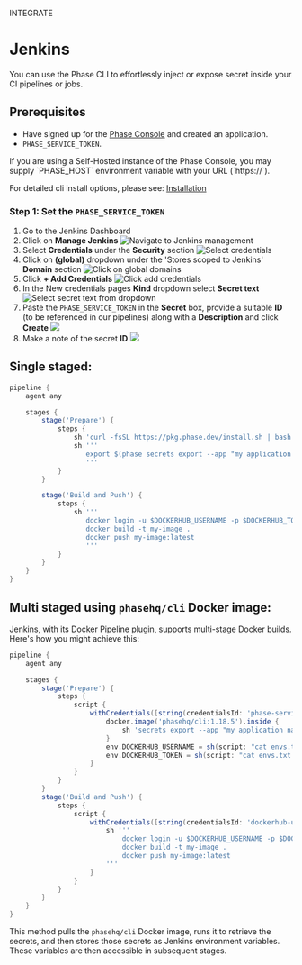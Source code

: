 

<Tag variant="small">INTEGRATE</Tag>

# Jenkins

You can use the Phase CLI to effortlessly inject or expose secret inside your CI pipelines or jobs.

## Prerequisites

- Have signed up for the [Phase Console](https://console.phase.dev) and created an application.
- `PHASE_SERVICE_TOKEN`.

<Note>
  If you are using a Self-Hosted instance of the Phase Console, you may supply
  `PHASE_HOST` environment variable with your URL (`https://<HOST>`).
</Note>

For detailed cli install options, please see: [Installation](/cli/install)


### Step 1: Set the `PHASE_SERVICE_TOKEN`

1. Go to the Jenkins Dashboard
2. Click on **Manage Jenkins**
![Navigate to Jenkins management](/assets/images/platform-integrations/jenkins/step-1/1-nagivate-to-manage-jenkins.png)
3. Select **Credentials** under the **Security** section
![Select credentials](/assets/images/platform-integrations/jenkins/step-1/2-go-to-credentials-under-the-security-section.png)
4. Click on **(global)** dropdown under the 'Stores scoped to Jenkins' **Domain** section
![Click on global domains](/assets/images/platform-integrations/jenkins/step-1/3-stores-scoped-to-jenkins-click-global.png)
5. Click **+ Add Credentials**
![Click add credentials](/assets/images/platform-integrations/jenkins/step-1/4-click-add-credetials.png)
6. In the New credentials pages **Kind** dropdown select **Secret text**
![Select secret text from dropdown](/assets/images/platform-integrations/jenkins/step-1/5-choose-secret-text-from-kind-dropdown.png)
7. Paste the `PHASE_SERVICE_TOKEN` in the **Secret** box, provide a suitable **ID** (to be referenced in our pipelines) along with a **Description** and click **Create**
![](/assets/images/platform-integrations/jenkins/step-1/6-enter-cred.png)
8. Make a note of the secret **ID**
![](/assets/images/platform-integrations/jenkins/step-1/7-creadential-created.png)

## Single staged:

```groovy
pipeline {
    agent any

    stages {
        stage('Prepare') {
            steps {
                sh 'curl -fsSL https://pkg.phase.dev/install.sh | bash'
                sh '''
                   export $(phase secrets export --app "my application name" --env prod DOCKERHUB_USERNAME DOCKERHUB_TOKEN | xargs)
                   '''
            }
        }

        stage('Build and Push') {
            steps {
                sh '''
                   docker login -u $DOCKERHUB_USERNAME -p $DOCKERHUB_TOKEN
                   docker build -t my-image .
                   docker push my-image:latest
                   '''
            }
        }
    }
}
```

## Multi staged using `phasehq/cli` Docker image:

Jenkins, with its Docker Pipeline plugin, supports multi-stage Docker builds. Here's how you might achieve this:

```groovy
pipeline {
    agent any

    stages {
        stage('Prepare') {
            steps {
                script {
                    withCredentials([string(credentialsId: 'phase-service-token', variable: 'PHASE_SERVICE_TOKEN')]) {
                        docker.image('phasehq/cli:1.18.5').inside {
                            sh 'secrets export --app "my application name" --env prod DOCKERHUB_USERNAME DOCKERHUB_TOKEN > envs.txt'
                        }
                        env.DOCKERHUB_USERNAME = sh(script: "cat envs.txt | grep DOCKERHUB_USERNAME | cut -d '=' -f2", returnStdout: true).trim()
                        env.DOCKERHUB_TOKEN = sh(script: "cat envs.txt | grep DOCKERHUB_TOKEN | cut -d '=' -f2", returnStdout: true).trim()
                    }
                }
            }
        }
        stage('Build and Push') {
            steps {
                script {
                    withCredentials([string(credentialsId: 'dockerhub-username', variable: 'DOCKERHUB_USERNAME'), string(credentialsId: 'dockerhub-token', variable: 'DOCKERHUB_TOKEN')]) {
                        sh '''
                            docker login -u $DOCKERHUB_USERNAME -p $DOCKERHUB_TOKEN
                            docker build -t my-image .
                            docker push my-image:latest
                        '''
                    }
                }
            }
        }
    }
}
```

This method pulls the `phasehq/cli` Docker image, runs it to retrieve the secrets, and then stores those secrets as Jenkins environment variables. These variables are then accessible in subsequent stages.
